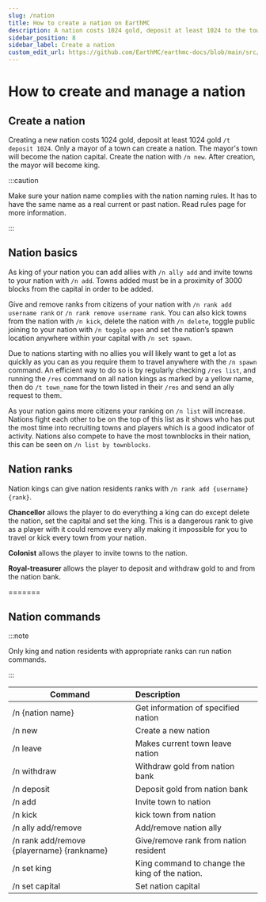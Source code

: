 ```yaml
---
slug: /nation
title: How to create a nation on EarthMC
description: A nation costs 1024 gold, deposit at least 1024 to the town bank using /t deposit 1024. Only a mayor of a town can create a nation. The mayor's town will become the nation capital. Create the nation with /n new.
sidebar_position: 8
sidebar_label: Create a nation
custom_edit_url: https://github.com/EarthMC/earthmc-docs/blob/main/src/docs/nation.mdx
---
```

# How to create and manage a nation
## Create a nation
Creating a new nation costs 1024 gold, deposit at least 1024 gold `/t deposit 1024`. Only a mayor of a town can create a nation. The mayor's town will become the nation capital. Create the nation with `/n new`. After creation, the mayor will become king.

:::caution

Make sure your nation name complies with the nation naming rules. It has to have the same name as a real current or past nation. Read rules page for more information.

:::

## Nation basics
As king of your nation you can add allies with `/n ally add` and invite towns to your nation with `/n add`. Towns added must be in a proximity of 3000 blocks from the capital in order to be added.

Give and remove ranks from citizens of your nation with `/n rank add username rank` or `/n rank remove username rank`. You can also kick towns from the nation with `/n kick`, delete the nation with `/n delete`, toggle public joining to your nation with `/n toggle open` and set the nation’s spawn location anywhere within your capital with `/n set spawn`.

Due to nations starting with no allies you will likely want to get a lot as quickly as you can as you require them to travel anywhere with the `/n spawn` command. An efficient way to do so is by regularly checking `/res list`, and running the `/res` command on all nation kings as marked by a yellow name, then do `/t town_name` for the town listed in their `/res` and send an ally request to them.

As your nation gains more citizens your ranking on `/n list` will increase. Nations fight each other to be on the top of this list as it shows who has put the most time into recruiting towns and players which is a good indicator of activity. Nations also compete to have the most townblocks in their nation, this can be seen on `/n list by townblocks`.

## Nation ranks
Nation kings can give nation residents ranks with `/n rank add {username} {rank}`.

**Chancellor** allows the player to do everything a king can do except delete the nation, set the capital and set the king. This is a dangerous rank to give as a player with it could remove every ally making it impossible for you to travel or kick every town from your nation.

**Colonist** allows the player to invite towns to the nation.

**Royal-treasurer** allows the player to deposit and withdraw gold to and from the nation bank.

=======

## Nation commands
:::note

Only king and nation residents with appropriate ranks can run nation commands.

:::

| Command       | Description          |
| ------------- |:-------------|
| /n {nation name}     | Get information of specified nation |
| /n new     | Create a new nation |
| /n leave     | Makes current town leave nation |
| /n withdraw     | Withdraw gold from nation bank |
| /n deposit     | Deposit gold from nation bank |
| /n add     | Invite town to nation |
| /n kick     | kick town from nation |
| /n ally add/remove   | Add/remove nation ally |
| /n rank add/remove {playername} {rankname}  | Give/remove rank from nation resident |
| /n set king     | King command to change the king of the nation. |
| /n set capital     | Set nation capital |
